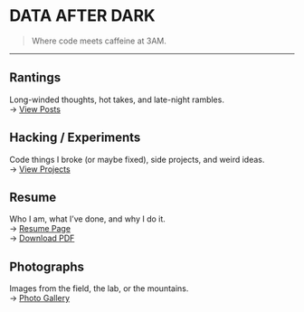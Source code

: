 
<NameTransition />

# DATA AFTER DARK

> Where code meets caffeine at 3AM.

---

## Rantings

Long-winded thoughts, hot takes, and late-night rambles.  
→ [View Posts](/rantings)

## Hacking / Experiments

Code things I broke (or maybe fixed), side projects, and weird ideas.  
→ [View Projects](/hacks)

## Resume

Who I am, what I’ve done, and why I do it.  
→ [Resume Page](/resume)  
→ [Download PDF](/resume.pdf)

## Photographs

Images from the field, the lab, or the mountains.  
→ [Photo Gallery](/photos)
